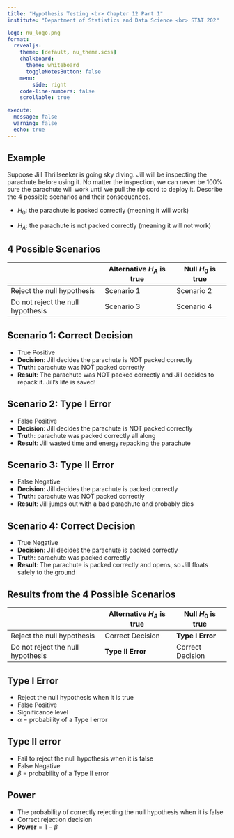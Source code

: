 ```yaml
---
title: "Hypothesis Testing <br> Chapter 12 Part 1"
institute: "Department of Statistics and Data Science <br> STAT 202"

logo: nu_logo.png
format: 
  revealjs:
    theme: [default, nu_theme.scss]
    chalkboard:
      theme: whiteboard
      toggleNotesButton: false
    menu:
        side: right
    code-line-numbers: false
    scrollable: true

execute:
  message: false
  warning: false
  echo: true
---
```


## Example

Suppose Jill Thrillseeker is going sky diving. Jill will be inspecting the parachute before using it. No matter the inspection, we can never be 100% sure the parachute will work until we pull the rip cord to deploy it. Describe the 4 possible scenarios and their consequences.

-   $H_0:$ the parachute is packed correctly (meaning it will work)

-   $H_A:$ the parachute is not packed correctly (meaning it will not work)

## 4 Possible Scenarios

|                                   | Alternative $H_A$ is true | Null $H_0$ is true |
|-----------------------------------|---------------------------|--------------------|
| Reject the null hypothesis        | Scenario 1                | Scenario 2         |
| Do not reject the null hypothesis | Scenario 3                | Scenario 4         |

## Scenario 1: Correct Decision

-   True Positive
-   **Decision**: Jill decides the parachute is NOT packed correctly
-   **Truth**: parachute was NOT packed correctly
-   **Result**: The parachute was NOT packed correctly and Jill decides to repack it. Jill's life is saved!

## Scenario 2: Type I Error

-   False Positive
-   **Decision**: Jill decides the parachute is NOT packed correctly
-   **Truth**: parachute was packed correctly all along
-   **Result**: Jill wasted time and energy repacking the parachute

## Scenario 3: Type II Error

-   False Negative
-   **Decision**: Jill decides the parachute is packed correctly
-   **Truth**: parachute was NOT packed correctly
-   **Result**: Jill jumps out with a bad parachute and probably dies

## Scenario 4: Correct Decision

-   True Negative
-   **Decision**: Jill decides the parachute is packed correctly
-   **Truth**: parachute was packed correctly
-   **Result**: The parachute is packed correctly and opens, so Jill floats safely to the ground

## Results from the 4 Possible Scenarios

|                                   | Alternative $H_A$ is true | Null $H_0$ is true |
|-----------------------------------|---------------------------|--------------------|
| Reject the null hypothesis        | Correct Decision          | **Type I Error**   |
| Do not reject the null hypothesis | **Type II Error**         | Correct Decision   |

## Type I Error

-   Reject the null hypothesis when it is true
-   False Positive
-   Significance level
-   $\alpha$ = probability of a Type I error

## Type II error

-   Fail to reject the null hypothesis when it is false
-   False Negative
-   $\beta$ = probability of a Type II error

## Power

-   The probability of correctly rejecting the null hypothesis when it is false
-   Correct rejection decision
-   $\textbf{Power} = 1 - \beta$
